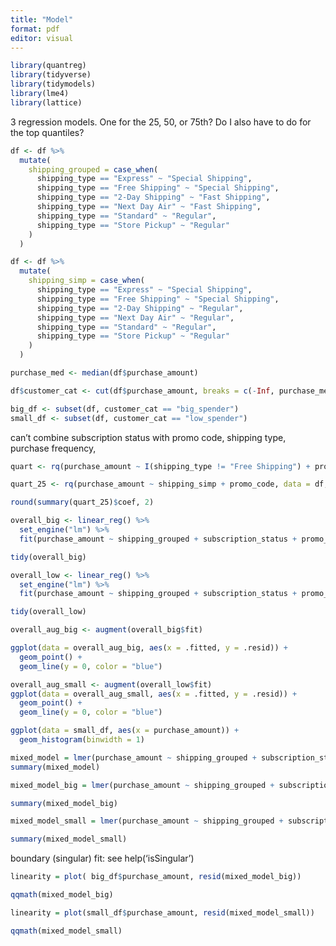 ```yaml
---
title: "Model"
format: pdf
editor: visual
---
```


```r
library(quantreg)
library(tidyverse)
library(tidymodels)
library(lme4)
library(lattice)
```

3 regression models. One for the 25, 50, or 75th? Do I also have to do for the top quantiles?

```r
df <- df %>%
  mutate(
    shipping_grouped = case_when(
      shipping_type == "Express" ~ "Special Shipping", 
      shipping_type == "Free Shipping" ~ "Special Shipping", 
      shipping_type == "2-Day Shipping" ~ "Fast Shipping", 
      shipping_type == "Next Day Air" ~ "Fast Shipping", 
      shipping_type == "Standard" ~ "Regular", 
      shipping_type == "Store Pickup" ~ "Regular"
    )
  )
```

```r
df <- df %>%
  mutate(
    shipping_simp = case_when(
      shipping_type == "Express" ~ "Special Shipping", 
      shipping_type == "Free Shipping" ~ "Special Shipping", 
      shipping_type == "2-Day Shipping" ~ "Regular", 
      shipping_type == "Next Day Air" ~ "Regular", 
      shipping_type == "Standard" ~ "Regular", 
      shipping_type == "Store Pickup" ~ "Regular"
    )
  )
```

```r
purchase_med <- median(df$purchase_amount)

df$customer_cat <- cut(df$purchase_amount, breaks = c(-Inf, purchase_med, Inf), labels = c('low_spender', 'big_spender'))
```

```r
big_df <- subset(df, customer_cat == "big_spender")
small_df <- subset(df, customer_cat == "low_spender")
```

can't combine subscription status with promo code, shipping type, purchase frequency,

```r
quart <- rq(purchase_amount ~ I(shipping_type != "Free Shipping") + promo_code, data = df, tau = 0.75)
```

```r
quart_25 <- rq(purchase_amount ~ shipping_simp + promo_code, data = df, tau = 0.75)
```

```r
round(summary(quart_25)$coef, 2)
```

```r
overall_big <- linear_reg() %>%
  set_engine("lm") %>%
  fit(purchase_amount ~ shipping_grouped + subscription_status + promo_code + previous_purchases, data = big_df)

tidy(overall_big)
```

```r
overall_low <- linear_reg() %>%
  set_engine("lm") %>%
  fit(purchase_amount ~ shipping_grouped + subscription_status + promo_code + previous_purchases, data = small_df)

tidy(overall_low)
```

```r
overall_aug_big <- augment(overall_big$fit)
```

```r
ggplot(data = overall_aug_big, aes(x = .fitted, y = .resid)) + 
  geom_point() + 
  geom_line(y = 0, color = "blue")
```

```r
overall_aug_small <- augment(overall_low$fit)
ggplot(data = overall_aug_small, aes(x = .fitted, y = .resid)) + 
  geom_point() + 
  geom_line(y = 0, color = "blue")
```

```r
ggplot(data = small_df, aes(x = purchase_amount)) + 
  geom_histogram(binwidth = 1)
```

```r
mixed_model = lmer(purchase_amount ~ shipping_grouped + subscription_status + promo_code + previous_purchases + (1|location), data = df)
summary(mixed_model)
```

```r
mixed_model_big = lmer(purchase_amount ~ shipping_grouped + subscription_status + promo_code + previous_purchases + (1|location), data = big_df)
```

```r
summary(mixed_model_big)
```

```r
mixed_model_small = lmer(purchase_amount ~ shipping_grouped + subscription_status + promo_code + previous_purchases + (1|location), data = small_df)

summary(mixed_model_small)
```

boundary (singular) fit: see help('isSingular')

```r
linearity = plot( big_df$purchase_amount, resid(mixed_model_big))

qqmath(mixed_model_big)
```

```r
linearity = plot(small_df$purchase_amount, resid(mixed_model_small))

qqmath(mixed_model_small)
```
